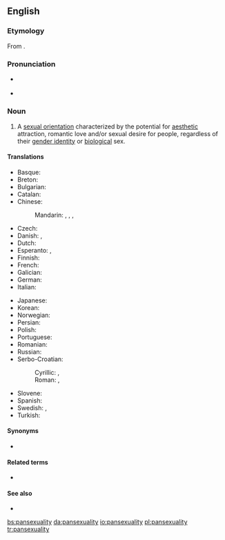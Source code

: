 ==English==
{{wikipedia}}

===Etymology===
From {{suffix|pansexual|ity}}.

===Pronunciation===
* {{a|US}} {{IPA|/ˌpænsɛkʃuˈælɪti/}}
* {{a|UK}} {{IPA|/ˌpænsɛksjuˈælɪti/}}

===Noun===
{{en-noun|-}}

# A [[sexual orientation]] characterized by the potential for [[aesthetic]] attraction, romantic love and/or sexual desire for people, regardless of their [[gender identity]] or [[biological]] sex.

====Translations====
{{trans-top|sexual orientation}}
* Basque: {{t-|eu|pansexualitate}}
* Breton: {{t-|br|hollreizhelezh}}
* Bulgarian: {{t-|bg|пансексуалност|f|tr=panseksualnost}}
* Catalan: {{t-|ca|pansexualitat|f}}
* Chinese:
*: Mandarin: {{t|cmn|全性戀|sc=Hani}}, {{t|cmn|全性恋|tr=quánxìngliàn|sc=Hani}}, {{t|cmn|泛性戀|sc=Hani}}, {{t|cmn|泛性恋|tr=fànxìngliàn|sc=Hani}}
* Czech: {{t-|cs|pansexualita|f}}
* Danish: {{t-|da|panseksualitet}},  {{t-|da|omniseksualitet}}
* Dutch: {{t-|nl|pansexualiteit}}
* Esperanto: {{t|eo|ĉiuseksemo}}, {{t|eo|ajnseksemo}}
* Finnish: {{t-|fi|panseksuaalisuus}}
* French: {{t+|fr|pansexualité|f}}
* Galician: {{t-|gl|pansexualidade|f}}
* German: {{t-|de|Pansexualität|f}}
* Italian: {{t-|it|pansessualità|f}}
{{trans-mid}}
* Japanese: {{t-|ja|全性愛|tr=ぜんせいあい, zenseiai|sc=Jpan}}
* Korean: {{t-|ko|범성애|tr=beomseong-ae|sc=Kore}}
* Norwegian: {{t-|no|panfili}}
* Persian: {{t-|fa|همه‌جنس‌گرایی|tr=hame-jens-garâyi|sc=fa-Arab}}
* Polish: {{t-|pl|panseksualizm|m}}
* Portuguese: {{t-|pt|pansexualidade|f}}
* Romanian: {{t-|ro|pansexualitate|f}}
* Russian: {{t-|ru|пансексуальность|f|tr=panseksuál’nost’}}
* Serbo-Croatian:
*: Cyrillic: {{t-|sh|пансексуалност|f|sc=Cyrl}}, {{t-|sh|пансексуализам|m|sc=Cyrl}}
*: Roman: {{t-|sh|panseksualnost|f}}, {{t-|sh|panseksualizam|m}}
* Slovene: {{t-|sl|panseksualizem|m}}
* Spanish: {{t-|es|pansexualidad|f}}
* Swedish: {{t-|sv|omnisexualitet}}, {{t+|sv|pansexualitet}}
* Turkish: {{t+|tr|panseksüellik}}
{{trans-bottom}}

====Synonyms====
* {{l|en|omnisexuality}}

====Related terms====
* {{l|en|pansexual}}

====See also====
* {{list:sexual orientations/en}}

[[bs:pansexuality]]
[[da:pansexuality]]
[[io:pansexuality]]
[[pl:pansexuality]]
[[tr:pansexuality]]